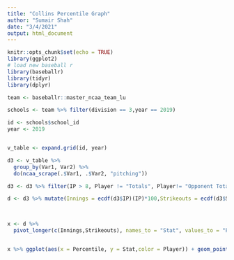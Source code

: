 ```yaml
---
title: "Collins Percentile Graph"
author: "Sumair Shah"
date: "3/4/2021"
output: html_document
---
```


```r
knitr::opts_chunk$set(echo = TRUE)
library(ggplot2)
# load new baseball r
library(baseballr)
library(tidyr)
library(dplyr)
```

```r
team <- baseballr::master_ncaa_team_lu

schools <- team %>% filter(division == 3,year == 2019) 

id <- schools$school_id
year <- 2019


v_table <- expand.grid(id, year)

d3 <- v_table %>%
  group_by(Var1, Var2) %>%
  do(ncaa_scrape(.$Var1, .$Var2, "pitching"))

```
```r

d3 <- d3 %>% filter(IP > 8, Player != "Totals", Player!= "Opponent Totals")  

d <- d3 %>% mutate(Innings = ecdf(d3$IP)(IP)*100,Strikeouts = ecdf(d3$SO)(SO)* 100)%>% select(Player,IP,Innings,SO,Strikeouts) %>% filter(Player == "Collins, Mason" | Player == "Cohen, Zach")
 


x <- d %>%
  pivot_longer(c(Innings,Strikeouts), names_to = "Stat", values_to = "Percentile") 


x %>% ggplot(aes(x = Percentile, y = Stat,color = Player)) + geom_point() + xlim(1,101) + theme_bw() + ylab('Statistic')

```
